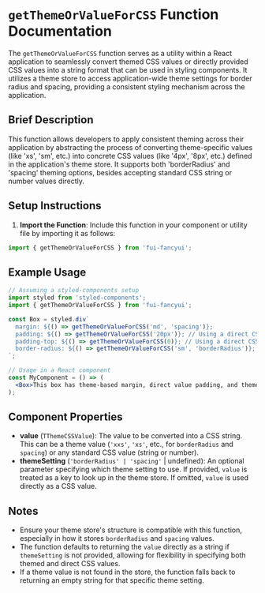 # `getThemeOrValueForCSS` Function Documentation

The `getThemeOrValueForCSS` function serves as a utility within a React application to seamlessly convert themed CSS values or directly provided CSS values into a string format that can be used in styling components. It utilizes a theme store to access application-wide theme settings for border radius and spacing, providing a consistent styling mechanism across the application.

## Brief Description

This function allows developers to apply consistent theming across their application by abstracting the process of converting theme-specific values (like 'xs', 'sm', etc.) into concrete CSS values (like '4px', '8px', etc.) defined in the application's theme store. It supports both 'borderRadius' and 'spacing' theming options, besides accepting standard CSS string or number values directly.

## Setup Instructions

1. **Import the Function**: Include this function in your component or utility file by importing it as follows:

```jsx
import { getThemeOrValueForCSS } from 'fui-fancyui';
```

## Example Usage

```jsx
// Assuming a styled-components setup
import styled from 'styled-components';
import { getThemeOrValueForCSS } from 'fui-fancyui';

const Box = styled.div`
  margin: ${() => getThemeOrValueForCSS('md', 'spacing')};
  padding: ${() => getThemeOrValueForCSS('20px')}; // Using a direct CSS value
  padding-top: ${() => getThemeOrValueForCSS(0)}; // Using a direct CSS value
  border-radius: ${() => getThemeOrValueForCSS('sm', 'borderRadius')};
`;

// Usage in a React component
const MyComponent = () => (
  <Box>This box has theme-based margin, direct value padding, and theme-based border-radius.</Box>
);
```

## Component Properties

- **value** (`TThemeCSSValue`): The value to be converted into a CSS string. This can be a theme value (`'xxs'`, `'xs'`, etc., for `borderRadius` and `spacing`) or any standard CSS value (string or number).
- **themeSetting** (`'borderRadius' | 'spacing'` | undefined): An optional parameter specifying which theme setting to use. If provided, `value` is treated as a key to look up in the theme store. If omitted, `value` is used directly as a CSS value.

## Notes

- Ensure your theme store's structure is compatible with this function, especially in how it stores `borderRadius` and `spacing` values.
- The function defaults to returning the `value` directly as a string if `themeSetting` is not provided, allowing for flexibility in specifying both themed and direct CSS values.
- If a theme value is not found in the store, the function falls back to returning an empty string for that specific theme setting.
